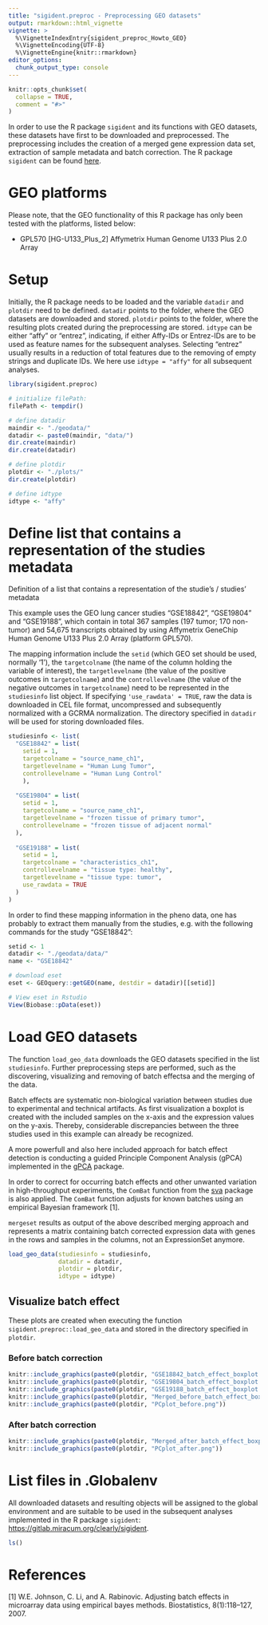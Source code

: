 ```yaml
---
title: "sigident.preproc - Preprocessing GEO datasets"
output: rmarkdown::html_vignette
vignette: >
  %\VignetteIndexEntry{sigident_preproc_Howto_GEO}
  %\VignetteEncoding{UTF-8}
  %\VignetteEngine{knitr::rmarkdown}
editor_options: 
  chunk_output_type: console
---
```


```r
knitr::opts_chunk$set(
  collapse = TRUE,
  comment = "#>"
)
```

In order to use the R package `sigident` and its functions with GEO datasets, these datasets have first to be downloaded and preprocessed. The preprocessing includes the creation of a merged gene expression data set, extraction of sample metadata and batch correction. 
The R package `sigident` can be found [here](https://gitlab.miracum.org/clearly/sigident).

# GEO platforms

Please note, that the GEO functionality of this R package has only been tested with the platforms, listed below: 

- GPL570 	[HG-U133_Plus_2] Affymetrix Human Genome U133 Plus 2.0 Array

# Setup

Initially, the R package needs to be loaded and the variable `datadir` and `plotdir` need to be defined. `datadir` points to the folder, where the GEO datasets are downloaded and stored. `plotdir` points to the folder, where the resulting plots created during the preprocessing are stored. `idtype` can be either "affy" or "entrez", indicating, if either Affy-IDs or Entrez-IDs are to be used as feature names for the subsequent analyses. Selecting "entrez" usually results in a reduction of total features due to the removing of empty strings and duplicate IDs. We here use `idtype = "affy"` for all subsequent analyses.  


```r
library(sigident.preproc)

# initialize filePath:
filePath <- tempdir()

# define datadir
maindir <- "./geodata/"
datadir <- paste0(maindir, "data/")
dir.create(maindir)
dir.create(datadir)

# define plotdir
plotdir <- "./plots/"
dir.create(plotdir)

# define idtype
idtype <- "affy"
```

# Define list that contains a representation of the studies metadata

Definition of a list that contains a representation of the studie's / studies' metadata

This example uses the GEO lung cancer studies "GSE18842", "GSE19804" and "GSE19188", which contain in total 367 samples (197 tumor; 170 non-tumor) and 54,675 transcripts obtained by using Affymetrix GeneChip Human Genome U133 Plus 2.0 Array (platform GPL570).  

The mapping information include the `setid` (which GEO set should be used, normally '1'), the `targetcolname` (the name of the column holding the variable of interest), the `targetlevelname` (the value of the positive outcomes in `targetcolname`) and the `controllevelname`  (the value of the negative outcomes in `targetcolname`) need to be represented in the `studiesinfo` list object. If specifying `'use_rawdata' = TRUE`, raw the data is downloaded in CEL file format, uncompressed and subsequently normalized with a GCRMA normalization. The directory specified in `datadir` will be used for storing downloaded files. 

```r
studiesinfo <- list(
  "GSE18842" = list(
    setid = 1,
    targetcolname = "source_name_ch1",
    targetlevelname = "Human Lung Tumor",
    controllevelname = "Human Lung Control"
    ),
  
  "GSE19804" = list(
    setid = 1,
    targetcolname = "source_name_ch1",
    targetlevelname = "frozen tissue of primary tumor",
    controllevelname = "frozen tissue of adjacent normal"
  ),
  
  "GSE19188" = list(
    setid = 1,
    targetcolname = "characteristics_ch1",
    controllevelname = "tissue type: healthy",
    targetlevelname = "tissue type: tumor",
    use_rawdata = TRUE
  )
)
```

In order to find these mapping information in the pheno data, one has probably to extract them manually from the studies, e.g. with the following commands for the study "GSE18842":

```r
setid <- 1
datadir <- "./geodata/data/"
name <- "GSE18842"

# download eset
eset <- GEOquery::getGEO(name, destdir = datadir)[[setid]]

# View eset in Rstudio
View(Biobase::pData(eset))
```


# Load GEO datasets 

The function `load_geo_data` downloads the GEO datasets specified in the list `studiesinfo`. Further preprocessing steps are performed, such as the discovering, visualizing and removing of batch effectsa and the merging of the data. 

Batch effects are systematic non-biological variation between studies due to experimental and technical artifacts. As first visualization a boxplot is created with the included samples on the x-axis and the expression values on the y-axis. Thereby, considerable discrepancies between the three studies used in this example can already be recognized.    

A more powerfull and also here included approach for batch effect detection is conducting a guided Principle Component Analysis (gPCA) implemented in the [gPCA](https://CRAN.R-project.org/package=gPCA) package.

In order to correct for occurring batch effects and other unwanted variation in high-throughput experiments, the `ComBat` function from the [sva](10.1093/bioinformatics/bts034) package is also applied. The `ComBat` function adjusts for known batches using an empirical Bayesian framework [1]. 

`mergeset` results as output of the above described merging approach and represents a matrix containing batch corrected expression data with genes in the rows and samples in the columns, not an ExpressionSet anymore. 

```r
load_geo_data(studiesinfo = studiesinfo,
              datadir = datadir,
              plotdir = plotdir,
              idtype = idtype) 
```

## Visualize batch effect

These plots are created when executing the function `sigident.preproc::load_geo_data` and stored in the directory specified in `plotdir`.

### Before batch correction

```r
knitr::include_graphics(paste0(plotdir, "GSE18842_batch_effect_boxplot.jpg"))
knitr::include_graphics(paste0(plotdir, "GSE19804_batch_effect_boxplot.jpg"))
knitr::include_graphics(paste0(plotdir, "GSE19188_batch_effect_boxplot.jpg"))
knitr::include_graphics(paste0(plotdir, "Merged_before_batch_effect_boxplot.jpg"))
knitr::include_graphics(paste0(plotdir, "PCplot_before.png"))
```

### After batch correction

```r
knitr::include_graphics(paste0(plotdir, "Merged_after_batch_effect_boxplot.jpg"))
knitr::include_graphics(paste0(plotdir, "PCplot_after.png"))
```

# List files in .Globalenv

All downloaded datasets and resulting objects will be assigned to the global environment and are suitable to be used in the subsequent analyses implemented in the R package `sigident`: [https://gitlab.miracum.org/clearly/sigident](https://gitlab.miracum.org/clearly/sigident).

```r
ls()
```

# References 

[1] W.E. Johnson, C. Li, and A. Rabinovic. Adjusting batch effects in microarray data using empirical bayes methods. Biostatistics, 8(1):118–127, 2007.
